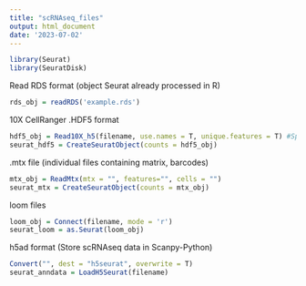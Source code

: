 ```yaml
---
title: "scRNAseq_files"
output: html_document
date: '2023-07-02'
---
```


```r
library(Seurat)
library(SeuratDisk)
```

Read RDS format (object Seurat already processed in R)
```r
rds_obj = readRDS('example.rds')
```

10X CellRanger .HDF5 format
```r
hdf5_obj = Read10X_h5(filename, use.names = T, unique.features = T) #Sparse matrix
seurat_hdf5 = CreateSeuratObject(counts = hdf5_obj)
```

.mtx file (individual files containing matrix, barcodes)
```r
mtx_obj = ReadMtx(mtx = "", features="", cells = "")
seurat_mtx = CreateSeuratObject(counts = mtx_obj)
```

loom files
```r
loom_obj = Connect(filename, mode = 'r')
seurat_loom = as.Seurat(loom_obj)
```

h5ad format (Store scRNAseq data in Scanpy-Python)
```r
Convert("", dest = "h5seurat", overwrite = T)
seurat_anndata = LoadH5Seurat(filename)
```


